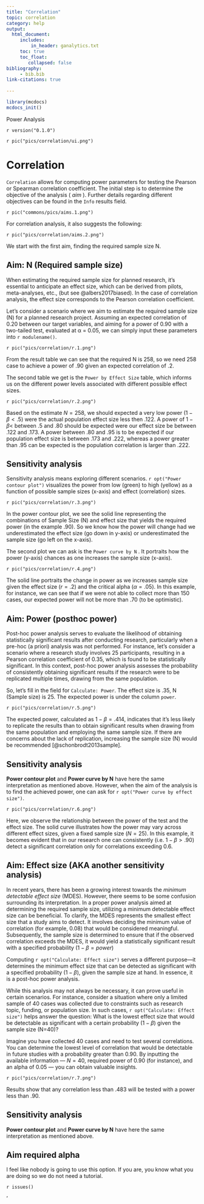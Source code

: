 ```yaml
---
title: "Correlation"
topic: correlation
category: help
output: 
  html_document:
     includes:
         in_header: ganalytics.txt
     toc: true
     toc_float:
        collapsed: false
bibliography: 
     - bib.bib
link-citations: true
        
---
```



```r
library(mcdocs)
mcdocs_init()
```

Power Analysis

`r version("0.1.0")` 

`r pic("pics/correlation/ui.png")`

# Correlation

`Correlation` allows for computing power parameters for testing the Pearson or Spearman correlation coefficient. The initial step is to determine the objective of the analysis ( _aim_ ). Further details regarding different objectives can be found in the `Info` results field.

`r pic("commons/pics/aims.1.png")`

For correlation analysis, it also suggests the following:

`r pic("pics/correlation/aims.2.png")`

We start with the first aim, finding the required sample size N.

## Aim: N (Required sample size)


When estimating the required sample size for planned research, it's essential to anticipate an effect size, which can be derived from pilots, meta-analyses, etc., (but see @albers2017biased). In the case of correlation analysis, the effect size corresponds to the Pearson correlation coefficient.

Let's consider a scenario where we aim to estimate the required sample size (N) for a planned research project. Assuming an expected correlation of 0.20 between our target variables, and aiming for a power of 0.90 with a two-tailed test, evaluated at α = 0.05, we can simply input these parameters into `r modulename()`.

`r pic("pics/correlation/r.1.png")`

From the result table we can see that the required N is 258, so we need 258 case to achieve a power of .90 given an expected correlation of .2. 

The second table we get is the `Power by Effect Size` table, which informs us on the different power levels associated with different possible effect sizes. 

`r pic("pics/correlation/r.2.png")`

Based on the estimate $N=258$, we should expected a very low power ($1-\beta<.5$) were the actual population effect size less then .122. A power of $1-\beta<$ between .5 and .80 should be expected were our effect size be between .122 and .173. A power between .80 and .95 is to be expected if our population effect size is between .173 and .222, whereas a power greater than .95 can be expected is the population correlation is larger than .222.

## Sensitivity analysis

Sensitivity analysis means exploring different scenarios. `r opt("Power contour plot")` visualizes the power from low (green) to high (yellow) as a function of possible sample sizes (x-axis) and effect (correlation) sizes. 

`r pic("pics/correlation/r.3.png")`

In the power contour plot, we see the solid line representing the combinations of Sample Size (N) and effect size that  yields the required power (in the example .90). So we know how the power will change had we underestimated the effect size (go down in y-axis) or underestimated the sample size (go left on the x-axis).

The second plot we can ask is the `Power curve by N` .
It portraits how the power (y-axis) chances as one increases the sample size (x-axis).

`r pic("pics/correlation/r.4.png")`

The solid line portraits the change in power as we increases sample size given the effect size ($r=.2$) and the critical alpha ($\alpha=.05$).
In this example, for instance,  we can see that if we were not able to collect more than 150 cases, our expected power will not be more than .70 (to be optimistic).


## Aim: Power (posthoc power)

Post-hoc power analysis serves to evaluate the likelihood of obtaining statistically significant results after conducting research, particularly when a pre-hoc (a priori) analysis was not performed. For instance, let's consider a scenario where a research study involves 25 participants, resulting in a Pearson correlation coefficient of 0.35, which is found to be statistically significant. In this context, post-hoc power analysis assesses the probability of consistently obtaining significant results if the research were to be replicated multiple times, drawing from the same population.

So, let's fill in the field for `Calculate: Power`. The effect size is .35, N (Sample size) is 25. The expected power is under the column `power`.

`r pic("pics/correlation/r.5.png")`

The expected power, calculated as $1−\beta=.414$, indicates that it's less likely to replicate the results than to obtain significant results when drawing from the same population and employing the same sample size. If there are concerns about the lack of replication, increasing the sample size (N) would be recommended [@schonbrodt2013sample]. 

## Sensitivity analysis

__Power contour plot__ and __Power curve by N__ have here the same interpretation as mentioned above. However, when the aim of the analysis is to find the achieved power, one can ask for `r opt("Power curve by effect size")`.  

`r pic("pics/correlation/r.6.png")`

Here, we observe the relationship between the power of the test and the effect size. The solid curve illustrates how the power may vary across different effect sizes, given a fixed sample size ($N=25$). In this example, it becomes evident that in our research one can consistently (i.e. $1-\beta > .90$) detect a significant correlation only for correlations exceeding 0.6.

## Aim: Effect size (AKA another sensitivity analysis)

In recent years, there has been a growing interest towards the _minimum detectable effect size_ (MDES). However, there seems to be some confusion surrounding its interpretation. In a proper power analysis aimed at determining the required sample size, utilizing a minimum detectable effect size can be beneficial. To clarify, the MDES represents the smallest effect size that a study aims to detect. It involves deciding the minimum value of correlation (for example, 0.08) that would be considered meaningful. Subsequently, the sample size is determined to ensure that if the observed correlation exceeds the MDES, it would yield a statistically significant result with a specified probability ($1-\beta=power$)

Computing `r opt("Calculate: Effect size")` serves a different purpose—it determines the minimum effect size that can be detected as significant with a specified probability ($1-\beta$), given the sample size at hand. In essence, it is a post-hoc power analysis.

While this analysis may not always be necessary, it can prove useful in certain scenarios. For instance, consider a situation where only a limited sample of 40 cases was collected due to constraints such as research topic, funding, or population size. In such cases, `r opt("Calculate: Effect size")` helps answer the question: What is the lowest effect size that would be detectable as significant with a certain probability ($1-\beta$) given the sample size (N=40)?

Imagine you have collected 40 cases and need to test several correlations. You can determine the lowest level of correlation that would be detectable in future studies with a probability greater than 0.90. By inputting the available information — $N=40$, required power of 0.90 (for instance), and an alpha of 0.05 — you can obtain valuable insights.

`r pic("pics/correlation/r.7.png")`

Results show that any correlation less than .483 will be tested with a power less than .90.


## Sensitivity analysis

__Power contour plot__ and __Power curve by N__ have here the same interpretation as mentioned above. 


## Aim required alpha 

I feel like nobody is going to use this option. If you are, you know what you are doing so we do not need a tutorial.

`r issues()`

'